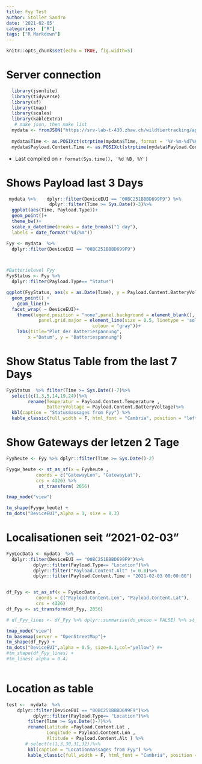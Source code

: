 ```yaml
---
title: Fyy Test
author: Stoller Sandro
date: '2021-02-05'
categories:  ["R"]
tags: ["R Markdown"]
---
```


```r
knitr::opts_chunk$set(echo = TRUE, fig.width=5)
```



# Server connection
```r
  library(jsonlite)
  library(tidyverse)
  library(sf)
  library(tmap)
  library(scales) 
  library(kableExtra)
   # make json, then make list
  mydata <- fromJSON("https://srv-lab-t-430.zhaw.ch/wildtiertracking/api/parsed-data/json", flatten = TRUE)
  
  mydata$Time <- as.POSIXct(strptime(mydata$Time, format = '%Y-%m-%dT%H:%M:%S'), format = '%Y-%m-%dT%H:%M:%S')
  mydata$Payload.Content.Time <- as.POSIXct(strptime(mydata$Payload.Content.Time , format = '%Y-%m-%dT%H:%M:%S'), format = '%Y-%m-%dT%H:%M:%S')

```
- Last compiled on `r format(Sys.time(), '%d %B, %Y')`

# Shows Payload last 3 Days
```r

 mydata %>%    dplyr::filter(DeviceEUI == "00BC251BBBD699F9") %>%
                dplyr::filter(Time >= Sys.Date()-3)%>%
  ggplot(aes(Time, Payload.Type))+
  geom_point()+
  theme_bw()+
  scale_x_datetime(breaks = date_breaks("1 day"),
  labels = date_format("%d/%m"))


```
 

```r

Fyy <- mydata  %>%
  dplyr::filter(DeviceEUI == "00BC251BBBD699F9")



#Batterielevel Fyy
FyyStatus <- Fyy %>% 
  dplyr::filter(Payload.Type== "Status")  

ggplot(FyyStatus, aes(x = as.Date(Time), y = Payload.Content.BatteryVoltage, colour = DeviceEUI)) +
  geom_point() +
    geom_line()+
  facet_wrap( ~ DeviceEUI)+
    theme(legend.position = "none",panel.background = element_blank(),
            panel.grid.major = element_line(size = 0.5, linetype = 'solid',
                                colour = "gray"))+
    labs(title="Plot der Batteriespannung",
        x ="Datum", y = "Batteriespannung")
```
# Show Status Table from the last 7 Days

```r

FyyStatus  %>% filter(Time >= Sys.Date()-7)%>%
  select(c(1,3,5,14,19,24))%>%
        rename(Temperatur = Payload.Content.Temperature , 
               BatteryVoltage = Payload.Content.BatteryVoltage)%>%
  kbl(caption = "Statusmassages from Fyy") %>%
  kable_classic(full_width = F, html_font = "Cambria", position = "left")
```
    
    
    

# Show Gateways der letzen 2 Tage
```r
Fyyheute <- Fyy %>% dplyr::filter(Time >= Sys.Date()-2) 

Fyygw_heute <- st_as_sf(x = Fyyheute ,                         
           coords = c("GatewayLon", "GatewayLat"),
           crs = 4326) %>% 
            st_transform( 2056)

tmap_mode("view")

tm_shape(Fyygw_heute) +
tm_dots("DeviceEUI",alpha = 1, size = 0.3)
```
    

# Localisationen seit "2021-02-03" 
```r

FyyLocData <- mydata  %>%
  dplyr::filter(DeviceEUI == "00BC251BBBD699F9")%>% 
          dplyr::filter(Payload.Type== "Location")%>%
          dplyr::filter("Payload.Content.Alt" != 0.0)%>%
          dplyr::filter(Payload.Content.Time > "2021-02-03 00:00:00")


df_Fyy <- st_as_sf(x = FyyLocData ,                         
           coords = c("Payload.Content.Lon", "Payload.Content.Lat"),
           crs = 4326)
df_Fyy <- st_transform(df_Fyy, 2056)

# df_Fyy_lines <- df_Fyy %>% dplyr::summarise(do_union = FALSE) %>% st_cast("LINESTRING")

tmap_mode("view")
tm_basemap(server = "OpenStreetMap")+
tm_shape(df_Fyy) +
tm_dots("DeviceEUI",alpha = 0.5, size=0.1,col="yellow") #+
#tm_shape(df_Fyy_lines) +
#tm_lines( alpha = 0.4)    
  
```

# Location as table

```r
test <-  mydata  %>%
    dplyr::filter(DeviceEUI == "00BC251BBBD699F9")%>% 
          dplyr::filter(Payload.Type== "Location")%>%
        filter(Time >= Sys.Date()-7)%>%
        rename(Latitude =Payload.Content.Lat , 
               Longitude = Payload.Content.Lon ,
               Altitude = Payload.Content.Alt ) %>%
       # select(c(1,3,30,31,32))%>%
        kbl(caption = "Locationmassages from Fyy") %>%
        kable_classic(full_width = F, html_font = "Cambria", position = "left") 
```

